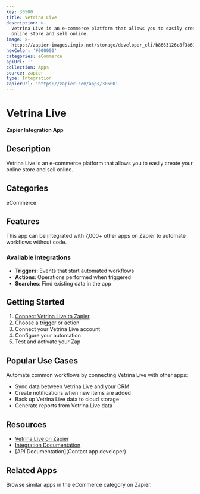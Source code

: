 ```yaml
---
key: 30500
title: Vetrina Live
description: >-
  Vetrina Live is an e-commerce platform that allows you to easily create your
  online store and sell online.
image: >-
  https://zapier-images.imgix.net/storage/developer_cli/b8663126c8f3b69e024f265156105dae.png?auto=format%2Ccompress&ixlib=python-3.0.0&q=50
hexColor: '#000000'
categories: eCommerce
apiUrl: ''
collection: Apps
source: zapier
type: Integration
zapierUrl: 'https://zapier.com/apps/30500'
---
```

# Vetrina Live

**Zapier Integration App**

## Description

Vetrina Live is an e-commerce platform that allows you to easily create your online store and sell online.

## Categories

eCommerce

## Features

This app can be integrated with 7,000+ other apps on Zapier to automate workflows without code.

### Available Integrations

- **Triggers**: Events that start automated workflows
- **Actions**: Operations performed when triggered
- **Searches**: Find existing data in the app

## Getting Started

1. [Connect Vetrina Live to Zapier](https://zapier.com/apps/30500)
2. Choose a trigger or action
3. Connect your Vetrina Live account
4. Configure your automation
5. Test and activate your Zap

## Popular Use Cases

Automate common workflows by connecting Vetrina Live with other apps:

- Sync data between Vetrina Live and your CRM
- Create notifications when new items are added
- Back up Vetrina Live data to cloud storage
- Generate reports from Vetrina Live data

## Resources

- [Vetrina Live on Zapier](https://zapier.com/apps/30500)
- [Integration Documentation](https://zapier.com/apps/30500/integrations)
- [API Documentation](Contact app developer)

## Related Apps

Browse similar apps in the eCommerce category on Zapier.
